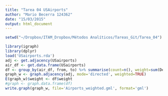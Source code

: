 ```yaml
---
title: "Tarea 04 USAirports"
author: "Mario Becerra 124362"
date: "15/03/2015"
output: html_document
---
```


```r
setwd("~/Dropbox/ITAM_Dropbox/Métodos Analíticos/Tareas_Git/Tarea_04")
```


```r
library(igraph)
library(dplyr)
load('USairports.rda')
adj <- get.adjacency(USairports)
air_df <- get.data.frame(USairports)
df <- group_by(air_df, from, to) %>% summarise(count=n(), weight=sum(Departures))
graph_w <- graph.adjacency(adj, mode='directed', weighted=TRUE)
E(graph_w)$weight <- df$weight
#graph <- graph.data.frame(df)
write.graph(graph_w, file='Airports_weighted.gml', format='gml')
```

